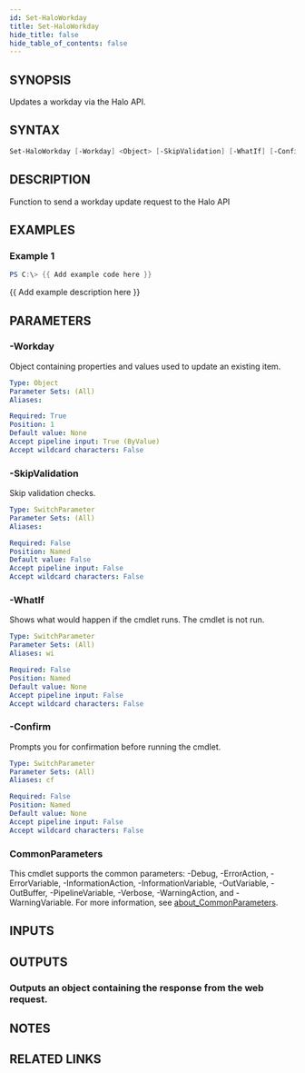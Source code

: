 ```yaml
---
id: Set-HaloWorkday
title: Set-HaloWorkday
hide_title: false
hide_table_of_contents: false
---
```


## SYNOPSIS

Updates a workday via the Halo API.

## SYNTAX

```powershell
Set-HaloWorkday [-Workday] <Object> [-SkipValidation] [-WhatIf] [-Confirm] [<CommonParameters>]
```

## DESCRIPTION

Function to send a workday update request to the Halo API

## EXAMPLES

### Example 1

```powershell
PS C:\> {{ Add example code here }}
```

{{ Add example description here }}

## PARAMETERS

### -Workday

Object containing properties and values used to update an existing item.

```yaml
Type: Object
Parameter Sets: (All)
Aliases:

Required: True
Position: 1
Default value: None
Accept pipeline input: True (ByValue)
Accept wildcard characters: False
```

### -SkipValidation

Skip validation checks.

```yaml
Type: SwitchParameter
Parameter Sets: (All)
Aliases:

Required: False
Position: Named
Default value: False
Accept pipeline input: False
Accept wildcard characters: False
```

### -WhatIf

Shows what would happen if the cmdlet runs.
The cmdlet is not run.

```yaml
Type: SwitchParameter
Parameter Sets: (All)
Aliases: wi

Required: False
Position: Named
Default value: None
Accept pipeline input: False
Accept wildcard characters: False
```

### -Confirm

Prompts you for confirmation before running the cmdlet.

```yaml
Type: SwitchParameter
Parameter Sets: (All)
Aliases: cf

Required: False
Position: Named
Default value: None
Accept pipeline input: False
Accept wildcard characters: False
```

### CommonParameters

This cmdlet supports the common parameters: -Debug, -ErrorAction, -ErrorVariable, -InformationAction, -InformationVariable, -OutVariable, -OutBuffer, -PipelineVariable, -Verbose, -WarningAction, and -WarningVariable. For more information, see [about_CommonParameters](http://go.microsoft.com/fwlink/?LinkID=113216).

## INPUTS

## OUTPUTS

### Outputs an object containing the response from the web request.

## NOTES

## RELATED LINKS

